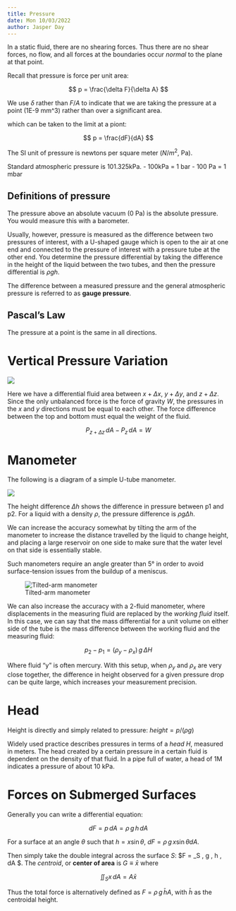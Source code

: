 ```yaml
---
title: Pressure
date: Mon 10/03/2022 
author: Jasper Day
---
```


In a static fluid, there are no shearing forces. Thus there are no shear forces, no flow, and all forces at the boundaries occur *normal* to the plane at that point.

Recall that pressure is force per unit area:

$$
p = \frac{\delta F}{\delta A}
$$

We use $\delta$ rather than $F/A$ to indicate that we are taking the pressure at a point (1E-9 mm^3) rather than over a significant area.

which can be taken to the limit at a piont:

$$
p = \frac{dF}{dA}
$$

The SI unit of pressure is newtons per square meter ($N/m^2$, Pa).

Standard atmospheric pressure is 101.325kPa.
- 100kPa = 1 bar
- 100 Pa = 1 mbar

## Definitions of pressure

The pressure above an absolute vacuum (0 Pa) is the absolute pressure. You would measure this with a barometer.

Usually, however, pressure is measured as the difference between two pressures of interest, with a U-shaped gauge which is open to the air at one end and connected to the pressure of interest with a pressure tube at the other end. You determine the pressure differential by taking the difference in the height of the liquid between the two tubes, and then the pressure differential is $\rho gh$.

The difference between a measured pressure and the general atmospheric pressure is referred to as **gauge pressure**.

## Pascal's Law

The pressure at a point is the same in all directions.

# Vertical Pressure Variation

![](Images/2_1_Fluid_Volume_Differential.png)

Here we have a differential fluid area between $x+\Delta x$, $y+\Delta y$, and $z+\Delta z$. Since the only unbalanced force is the force of gravity $W$, the pressures in the $x$ and $y$ directions must be equal to each other. The force difference between the top and bottom must equal the weight of the fluid.

$$
P_{z+\Delta z}\, d A - P_z \, dA = W
$$

# Manometer

The following is a diagram of a simple U-tube manometer.

![](Images/2_2_Manometer.png)

The height difference $\Delta h$ shows the difference in pressure between p1 and p2. For a liquid with a density $\rho$, the pressure difference is $\rho g \Delta h$. 

We can increase the accuracy somewhat by tilting the arm of the manometer to increase the distance travelled by the liquid to change height, and placing a large reservoir on one side to make sure that the water level on that side is essentially stable.

Such manometers require an angle greater than 5° in order to avoid surface-tension issues from the buildup of a meniscus.

![Tilted-arm manometer](Images/2_2_Tilted_arm.png)

We can also increase the accuracy with a 2-fluid manometer, where displacements in the measuring fluid are replaced by the *working fluid* itself. In this case, we can say that the mass differential for a unit volume on either side of the tube is the mass difference between the working fluid and the measuring fluid:

$$
p_2 - p_1 = (\rho_y - \rho_x)\, g \, \Delta H
$$

Where fluid "y" is often mercury. With this setup, when $\rho_y$ and $\rho_x$ are very close together, the difference in height observed for a given pressure drop can be quite large, which increases your measurement precision.

# Head

Height is directly and simply related to pressure: $height = p / (\rho g)$

Widely used practice describes pressures in terms of a *head H*, measured in meters. The head created by a certain pressure in a certain fluid is dependent on the density of that fluid. In a pipe full of water, a head of 1M indicates a pressure of about 10 kPa.

# Forces on Submerged Surfaces

Generally you can write a differential equation:

$$
dF = p \, dA = \rho \, g \, h \, dA
$$

For a surface at an angle $\theta$ such that $h = x \sin{\theta}$, $dF = \rho \, g \, x \sin{\theta} dA$.

Then simply take the double integral across the surface *S*: $F = \iint_S \rho \, g \, h \, dA $. The *centroid*, or **center of area** is $G \equiv \bar{x}$ where 

$$
\iint_S x \, dA = A\bar{x}
$$

Thus the total force is alternatively defined as $F = \rho \, g\, \bar{h} A$, with $\bar{h}$ as the centroidal height.

